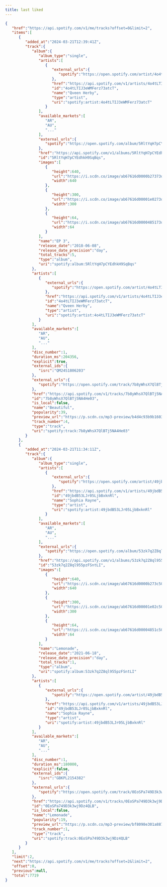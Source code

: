 ```yaml
---
title: last liked
---
```


```json
{
   "href":"https://api.spotify.com/v1/me/tracks?offset=0&limit=2",
   "items":[
      {
         "added_at":"2024-03-21T12:39:41Z",
         "track":{
            "album":{
               "album_type":"single",
               "artists":[
                  {
                     "external_urls":{
                        "spotify":"https://open.spotify.com/artist/4o4tLTIJ3eWMFerz73atcT"
                     },
                     "href":"https://api.spotify.com/v1/artists/4o4tLTIJ3eWMFerz73atcT",
                     "id":"4o4tLTIJ3eWMFerz73atcT",
                     "name":"Qveen Herby",
                     "type":"artist",
                     "uri":"spotify:artist:4o4tLTIJ3eWMFerz73atcT"
                  }
               ],
               "available_markets":[
                  "AR",
                  "AU",
                  "..."
               ],
               "external_urls":{
                  "spotify":"https://open.spotify.com/album/5RltYqH7pCYEdhkH9SqBqs"
               },
               "href":"https://api.spotify.com/v1/albums/5RltYqH7pCYEdhkH9SqBqs",
               "id":"5RltYqH7pCYEdhkH9SqBqs",
               "images":[
                  {
                     "height":640,
                     "url":"https://i.scdn.co/image/ab67616d0000b27373d068056e0e9690d0393a62",
                     "width":640
                  },
                  {
                     "height":300,
                     "url":"https://i.scdn.co/image/ab67616d00001e0273d068056e0e9690d0393a62",
                     "width":300
                  },
                  {
                     "height":64,
                     "url":"https://i.scdn.co/image/ab67616d0000485173d068056e0e9690d0393a62",
                     "width":64
                  }
               ],
               "name":"EP 3",
               "release_date":"2018-06-08",
               "release_date_precision":"day",
               "total_tracks":5,
               "type":"album",
               "uri":"spotify:album:5RltYqH7pCYEdhkH9SqBqs"
            },
            "artists":[
               {
                  "external_urls":{
                     "spotify":"https://open.spotify.com/artist/4o4tLTIJ3eWMFerz73atcT"
                  },
                  "href":"https://api.spotify.com/v1/artists/4o4tLTIJ3eWMFerz73atcT",
                  "id":"4o4tLTIJ3eWMFerz73atcT",
                  "name":"Qveen Herby",
                  "type":"artist",
                  "uri":"spotify:artist:4o4tLTIJ3eWMFerz73atcT"
               }
            ],
            "available_markets":[
               "AR",
               "AU",
               "..."
            ],
            "disc_number":1,
            "duration_ms":204356,
            "explicit":true,
            "external_ids":{
               "isrc":"QM24S1806203"
            },
            "external_urls":{
               "spotify":"https://open.spotify.com/track/7b8yWhsX7QlBTj5NA4He03"
            },
            "href":"https://api.spotify.com/v1/tracks/7b8yWhsX7QlBTj5NA4He03",
            "id":"7b8yWhsX7QlBTj5NA4He03",
            "is_local":false,
            "name":"Beautiful",
            "popularity":39,
            "preview_url":"https://p.scdn.co/mp3-preview/b4d4c93b9b160391ab2fe1fe283b54815ef7705f?cid=c7493ade39df412ca8de9d2e5e6619b0",
            "track_number":4,
            "type":"track",
            "uri":"spotify:track:7b8yWhsX7QlBTj5NA4He03"
         }
      },
      {
         "added_at":"2024-03-21T11:34:11Z",
         "track":{
            "album":{
               "album_type":"single",
               "artists":[
                  {
                     "external_urls":{
                        "spotify":"https://open.spotify.com/artist/49jbdB53LJr05LjbBxknRl"
                     },
                     "href":"https://api.spotify.com/v1/artists/49jbdB53LJr05LjbBxknRl",
                     "id":"49jbdB53LJr05LjbBxknRl",
                     "name":"Sophia Rayne",
                     "type":"artist",
                     "uri":"spotify:artist:49jbdB53LJr05LjbBxknRl"
                  }
               ],
               "available_markets":[
                  "AR",
                  "AU",
                  "..."
               ],
               "external_urls":{
                  "spotify":"https://open.spotify.com/album/53zk7q2Z8ql955pzFSntLI"
               },
               "href":"https://api.spotify.com/v1/albums/53zk7q2Z8ql955pzFSntLI",
               "id":"53zk7q2Z8ql955pzFSntLI",
               "images":[
                  {
                     "height":640,
                     "url":"https://i.scdn.co/image/ab67616d0000b273c5015c5da960f56e8b037870",
                     "width":640
                  },
                  {
                     "height":300,
                     "url":"https://i.scdn.co/image/ab67616d00001e02c5015c5da960f56e8b037870",
                     "width":300
                  },
                  {
                     "height":64,
                     "url":"https://i.scdn.co/image/ab67616d00004851c5015c5da960f56e8b037870",
                     "width":64
                  }
               ],
               "name":"Lemonade",
               "release_date":"2021-06-18",
               "release_date_precision":"day",
               "total_tracks":1,
               "type":"album",
               "uri":"spotify:album:53zk7q2Z8ql955pzFSntLI"
            },
            "artists":[
               {
                  "external_urls":{
                     "spotify":"https://open.spotify.com/artist/49jbdB53LJr05LjbBxknRl"
                  },
                  "href":"https://api.spotify.com/v1/artists/49jbdB53LJr05LjbBxknRl",
                  "id":"49jbdB53LJr05LjbBxknRl",
                  "name":"Sophia Rayne",
                  "type":"artist",
                  "uri":"spotify:artist:49jbdB53LJr05LjbBxknRl"
               }
            ],
            "available_markets":[
               "AR",
               "AU",
               "..."
            ],
            "disc_number":1,
            "duration_ms":180000,
            "explicit":false,
            "external_ids":{
               "isrc":"GBKPL2154382"
            },
            "external_urls":{
               "spotify":"https://open.spotify.com/track/0EoSPa749D3k3wj9Dz4QLB"
            },
            "href":"https://api.spotify.com/v1/tracks/0EoSPa749D3k3wj9Dz4QLB",
            "id":"0EoSPa749D3k3wj9Dz4QLB",
            "is_local":false,
            "name":"Lemonade",
            "popularity":19,
            "preview_url":"https://p.scdn.co/mp3-preview/bf8098e301a887f260c6b6cda1f28bbf0527cae4?cid=c7493ade39df412ca8de9d2e5e6619b0",
            "track_number":1,
            "type":"track",
            "uri":"spotify:track:0EoSPa749D3k3wj9Dz4QLB"
         }
      }
   ],
   "limit":2,
   "next":"https://api.spotify.com/v1/me/tracks?offset=2&limit=2",
   "offset":0,
   "previous":null,
   "total":7719
}

```